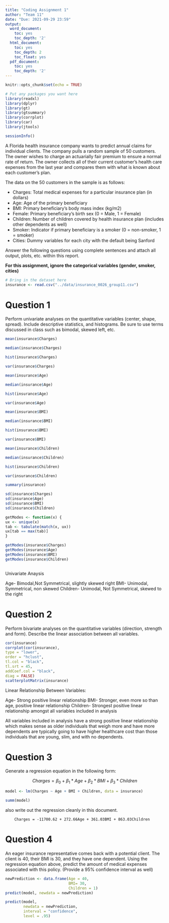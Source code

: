 ```yaml
---
title: "Coding Assignment 1"
author: "Team 11"
date: "Due: 2021-09-29 23:59"
output:
  word_document:
    toc: yes
    toc_depth: '2'
  html_document:
    toc: yes
    toc_depth: 2
    toc_float: yes
  pdf_document:
    toc: yes
    toc_depth: '2'
---
```


```r
knitr::opts_chunk$set(echo = TRUE)
```

```r
# Put any packages you want here
library(readxl)
library(dplyr) 
library(gt) 
library(gtsummary) 
library(corrplot) 
library(car) 
library(jtools)

sessionInfo()
```


A Florida health insurance company wants to predict annual claims for individual clients. The company pulls a random sample of 50 customers. The owner wishes to charge an actuarially fair premium to ensure a normal rate of return. The owner collects all of their current customer’s health care expenses from the last year and compares them with what is known about each customer’s plan. 

The data on the 50 customers in the sample is as follows:

-	Charges: Total medical expenses for a particular insurance plan (in dollars)
-	Age: Age of the primary beneficiary
-	BMI: Primary beneficiary’s body mass index (kg/m2)
-	Female: Primary beneficiary’s birth sex (0 = Male, 1 = Female)
-	Children: Number of children covered by health insurance plan (includes other dependents as well)
-	Smoker: Indicator if primary beneficiary is a smoker (0 = non-smoker, 1 = smoker)
-	Cities: Dummy variables for each city with the default being Sanford

Answer the following questions using complete sentences and attach all output, plots, etc. within this report.


**For this assignment, ignore the categorical variables (gender, smoker, cities)**

```r
# Bring in the dataset here
insurance <- read.csv("../data/insurance_0026_group11.csv")


```



# Question 1

Perform univariate analyses on the quantitative variables (center, shape, spread). Include descriptive statistics, and histograms. Be sure to use terms discussed in class such as bimodal, skewed left, etc.

```r
mean(insurance$Charges)

median(insurance$Charges)

hist(insurance$Charges)

var(insurance$Charges)

mean(insurance$Age)

median(insurance$Age)

hist(insurance$Age)

var(insurance$Age)

mean(insurance$BMI)

median(insurance$BMI)

hist(insurance$BMI)

var(insurance$BMI)

mean(insurance$Children)

median(insurance$Children)

hist(insurance$Children)

var(insurance$Children)

summary(insurance)

sd(insurance$Charges)
sd(insurance$Age)
sd(insurance$BMI)
sd(insurance$Children)

getModes <- function(x) {
ux <- unique(x)
tab <- tabulate(match(x, ux))
ux[tab == max(tab)]
}

getModes(insurance$Charges)
getModes(insurance$Age)
getModes(insurance$BMI)
getModes(insurance$Children)



```
Univariate Anaysis

Age- Bimodal,Not Symmetrical, slightly skewed right
BMI- Unimodal, Symmetrical, non skewed
Children- Unimodal, Not Symmetrical, skewed to the right

# Question 2

Perform bivariate analyses on the quantitative variables (direction, strength and form). Describe the linear association between all variables. 

```r

cor(insurance)
corrplot(cor(insurance),
type = "lower",
order = "hclust",
tl.col = "black",
tl.srt = 45,
addCoef.col = "black",
diag = FALSE)
scatterplotMatrix(insurance)

```
Linear Relationship Between Variables:

Age- Strong positive linear relationship
BMI- Stronger, even more so than age, positive linear relationship
Children- Strongest positive linear relationship amongst all variables included in analysis

All variables included in analysis have a strong positive linear relationship which makes sense as older individuals that weigh more and have more dependents are typically going to have higher healthcare cost than those individuals that are young, slim, and with no dependents. 

# Question 3

Generate a regression equation in the following form:

$$Charges = \beta_{0}+\beta_{1}*Age+\beta_{2}*BMI+\beta_{3}*Children$$

```r
model <- lm(Charges ~ Age + BMI + Children, data = insurance)

summ(model)
```

also write out the regression cleanly in this document.

        Charges = -11700.62 + 272.66Age + 361.03BMI + 863.03Children

# Question 4

An eager insurance representative comes back with a potential client. The client is 40, their BMI is 30, and they have one dependent. Using the regression equation above, predict the amount of medical expenses associated with this policy. (Provide a 95% confidence interval as well)


```r
newPrediction <- data.frame(Age = 40,
                            BMI= 30,
                            Children = 1)
predict(model, newdata = newPrediction)

predict(model, 
        newdata = newPrediction, 
        interval = "confidence",
        level = .95)

```